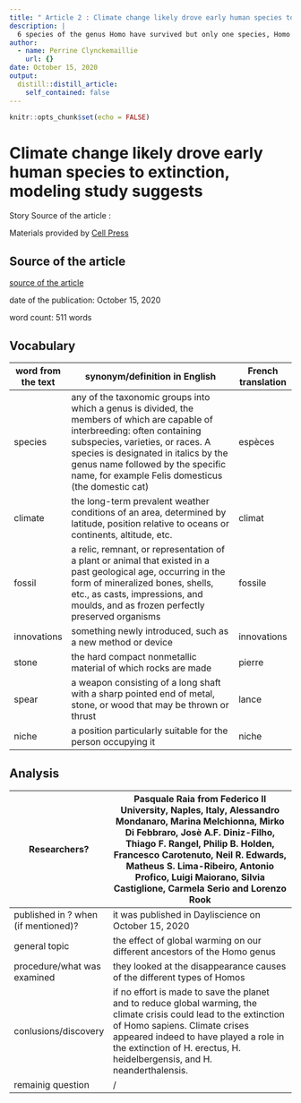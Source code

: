 ```yaml
---
title: " Article 2 : Climate change likely drove early human species to extinction, modeling study suggests"
description: |
  6 species of the genus Homo have survived but only one species, Homo sapiens, has survived climate change, the other species have not been able to adapt and have therefore disappeared.
author:
  - name: Perrine Clynckemaillie
    url: {}
date: October 15, 2020
output:
  distill::distill_article:
    self_contained: false
---
```


```r
knitr::opts_chunk$set(echo = FALSE)
```

# Climate change likely drove early human species to extinction, modeling study suggests
  
  
Story Source of the article : 
  
Materials provided by [Cell Press](https://www.cell.com/about)

## Source of the article
[source of the article](https://www.sciencedaily.com/releases/2020/10/201015111729.htm)
  
date of the publication: October 15, 2020
  
word count: 511 words  

## Vocabulary

| word from the text | synonym/definition in English                                                                                                                                                                                                                                                                           | French translation |
|--------------------|---------------------------------------------------------------------------------------------------------------------------------------------------------------------------------------------------------------------------------------------------------------------------------------------------------|--------------------|
| species            | any of the taxonomic groups into which a genus is divided,  the members of which are capable of interbreeding: often  containing subspecies, varieties, or races.  A species is designated in italics by the genus name followed  by the specific name, for example Felis domesticus (the domestic cat) | espèces            |
| climate            | the long-term prevalent weather conditions of an area,  determined by latitude, position relative to oceans or continents, altitude, etc.                                                                                                                                                               | climat             |
| fossil             | a relic, remnant, or representation of a plant or animal that existed  in a past geological age, occurring in the form of mineralized  bones, shells, etc., as casts, impressions, and moulds, and as  frozen perfectly preserved organisms                                                             | fossile            |
| innovations        | something newly introduced, such as a new method or device                                                                                                                                                                                                                                              | innovations        |
| stone              | the hard compact nonmetallic material of which rocks are made                                                                                                                                                                                                                                           | pierre             |
| spear              | a weapon consisting of a long shaft with a sharp pointed  end of metal, stone, or wood that may be thrown or thrust                                                                                                                                                                                     | lance              |
| niche              | a position particularly suitable for the person occupying it                                                                                                                                                                                                                                            | niche              |


## Analysis 

| Researchers?                        | Pasquale Raia from Federico II University, Naples, Italy, Alessandro Mondanaro, Marina Melchionna, Mirko Di Febbraro, Josè A.F. Diniz-Filho, Thiago F. Rangel, Philip B. Holden, Francesco Carotenuto, Neil R. Edwards, Matheus S. Lima-Ribeiro, Antonio Profico, Luigi Maiorano, Silvia Castiglione, Carmela Serio and Lorenzo Rook |
|-------------------------------------|--------------------------------------------------------------------------------------------------------------------------------------------------------------------------------------------------------------------------------------------------------------------------------------------------------------------------------------|
| published in ? when (if mentioned)? | it was published in Dayliscience on October 15, 2020                                                                                                                                                                                                                                                                                 |
| general topic                       | the effect of global warming on our different ancestors of the Homo genus                                                                                                                                                                                                                                                            |
| procedure/what was examined         | they looked at the disappearance causes of the different types of Homos                                                                                                                                                                                                                                                              |
| conlusions/discovery                | if no effort is made to save the planet and to reduce global warming, the climate crisis could lead to the extinction of Homo sapiens. Climate crises appeared indeed to have played a role in the extinction of H. erectus, H. heidelbergensis, and H. neanderthalensis.                                                            |
| remainig question                   | /                                                                                                                                                                                                                                                                                                                                    |
